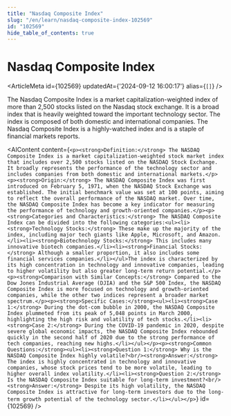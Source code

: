 ```yaml
---
title: "Nasdaq Composite Index"
slug: "/en/learn/nasdaq-composite-index-102569"
id: "102569"
hide_table_of_contents: true
---
```



# Nasdaq Composite Index

<ArticleMeta id={102569} updatedAt={'2024-09-12 16:00:17'} alias={`[]`} />
<div className='border-solid border-b border-t-0 my-4 border-[var(--ifm-color-gray-300)]' />

The Nasdaq Composite Index is a market capitalization-weighted index of more than 2,500 stocks listed on the Nasdaq stock exchange. It is a broad index that is heavily weighted toward the important technology sector. The index is composed of both domestic and international companies. The Nasdaq Composite Index is a highly-watched index and is a staple of financial markets reports.

<AIContent content={`<p><strong>Definition:</strong> The NASDAQ Composite Index is a market capitalization-weighted stock market index that includes over 2,500 stocks listed on the NASDAQ Stock Exchange. It broadly represents the performance of the technology sector and includes companies from both domestic and international markets.</p><p><strong>Origin:</strong> The NASDAQ Composite Index was first introduced on February 5, 1971, when the NASDAQ Stock Exchange was established. The initial benchmark value was set at 100 points, aiming to reflect the overall performance of the NASDAQ market. Over time, the NASDAQ Composite Index has become a key indicator for measuring the performance of technology and growth-oriented companies.</p><p><strong>Categories and Characteristics:</strong> The NASDAQ Composite Index can be divided into the following categories:<ul><li><strong>Technology Stocks:</strong> These make up the majority of the index, including major tech giants like Apple, Microsoft, and Amazon.</li><li><strong>Biotechnology Stocks:</strong> This includes many innovative biotech companies.</li><li><strong>Financial Stocks:</strong> Although a smaller proportion, it also includes some financial services companies.</li></ul>The index is characterized by its high concentration in technology and innovative companies, leading to higher volatility but also greater long-term return potential.</p><p><strong>Comparison with Similar Concepts:</strong> Compared to the Dow Jones Industrial Average (DJIA) and the S&P 500 Index, the NASDAQ Composite Index is more focused on technology and growth-oriented companies, while the other two indices represent a broader market spectrum.</p><p><strong>Specific Cases:</strong><ul><li><strong>Case 1:</strong> During the dot-com bubble in 2000, the NASDAQ Composite Index plummeted from its peak of 5,048 points in March 2000, highlighting the high risk and volatility of tech stocks.</li><li><strong>Case 2:</strong> During the COVID-19 pandemic in 2020, despite severe global economic impacts, the NASDAQ Composite Index rebounded quickly in the second half of 2020 due to the strong performance of tech companies, reaching new highs.</li></ul></p><p><strong>Common Questions:</strong><ul><li><strong>Question 1:</strong> Why is the NASDAQ Composite Index highly volatile?<br/><strong>Answer:</strong> The index is highly concentrated in technology and innovative companies, whose stock prices tend to be more volatile, leading to higher overall index volatility.</li><li><strong>Question 2:</strong> Is the NASDAQ Composite Index suitable for long-term investment?<br/><strong>Answer:</strong> Despite its high volatility, the NASDAQ Composite Index is attractive for long-term investors due to the long-term growth potential of the technology sector.</li></ul></p>`} id={102569} />
